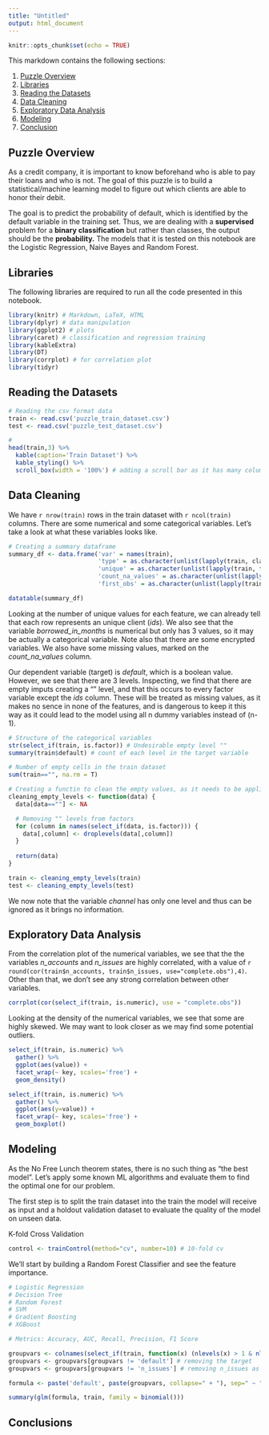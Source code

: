 ---
title: "Untitled"
output: html_document
---

```{r setup, include=FALSE}
knitr::opts_chunk$set(echo = TRUE)
```

This markdown contains the following sections:

1. [Puzzle Overview](#puzzel-overview)
2. [Libraries](#libraries)
3. [Reading the Datasets](#reading-the-datasets)
4. [Data Cleaning](#data-cleaning)
5. [Exploratory Data Analysis](#exploratory-data-analysis)
6. [Modeling](#modeling)
7. [Conclusion](#conclusion)

## Puzzle Overview
As a credit company, it is important to know beforehand who is able to pay their loans and who is not. The goal of this puzzle is to build a statistical/machine learning model to figure out which clients are able to honor their debit.

The goal is to predict the probability of default, which is identified by the default variable in the training set. Thus, we are dealing with a **supervised** problem for a **binary classification** but rather than classes, the output should be the **probability.** The models that it is tested on this notebook are the Logistic Regression, Naive Bayes and Random Forest.

## Libraries

The following libraries are required to run all the code presented in this notebook.
```{r warning=FALSE, message=FALSE, results='hide'}
library(knitr) # Markdown, LaTeX, HTML
library(dplyr) # data manipulation
library(ggplot2) # plots
library(caret) # classification and regression training
library(kableExtra)
library(DT)
library(corrplot) # for correlation plot
library(tidyr) 
```

## Reading the Datasets

```{r}
# Reading the csv format data
train <- read.csv('puzzle_train_dataset.csv')
test <- read.csv('puzzle_test_dataset.csv')

# 
head(train,3) %>% 
  kable(caption='Train Dataset') %>% 
  kable_styling() %>% 
  scroll_box(width = '100%') # adding a scroll bar as it has many columns
```


## Data Cleaning

We have `r nrow(train)` rows in the train dataset with `r ncol(train)` columns. There are some numerical and some categorical variables. Let's take a look at what these variables looks like.

```{r}
# Creating a summary dataframe
summary_df <- data.frame('var' = names(train), 
                         'type' = as.character(unlist(lapply(train, class))), 
                         'unique' = as.character(unlist(lapply(train, function(x) length(unique(x))))), 
                         'count_na_values' = as.character(unlist(lapply(train, function(x) sum(is.na(x))))),
                         'first_obs' = as.character(unlist(lapply(train, function(x) as.character(first(x))))))

datatable(summary_df)

```

Looking at the number of unique values for each feature, we can already tell that each row represents an unique client (*ids*). We also see that the variable *borrowed_in_months* is numerical but only has 3 values, so it may be actually a categorical variable. Note also that there are some encrypted variables. We also have some missing values, marked on the *count_na_values* column.

Our dependent variable (target) is *default*, which is a boolean value. However, we see that there are 3 levels. Inspecting, we find that there are empty imputs creating a "" level, and that this occurs to every factor variable except the *ids* column. These will be treated as missing values, as it makes no sence in none of the features, and is dangerous to keep it this way as it could lead to the model using all n dummy variables instead of (n-1).
```{r}
# Structure of the categorical variables
str(select_if(train, is.factor)) # Undesirable empty level ""
summary(train$default) # count of each level in the target variable

# Number of empty cells in the train dataset
sum(train=="", na.rm = T)

# Creating a functin to clean the empty values, as it needs to be applied to both train and test dataset 
cleaning_empty_levels <- function(data) {
  data[data==""] <- NA

  # Removing "" levels from factors
  for (column in names(select_if(data, is.factor))) {
    data[,column] <- droplevels(data[,column])
  }
  
  return(data)
}

train <- cleaning_empty_levels(train)
test <- cleaning_empty_levels(test)
```

We now note that the variable *channel* has only one level and thus can be ignored as it brings no information.

## Exploratory Data Analysis

From the correlation plot of the numerical variables, we see that the the variables *n_accounts* and *n_issues* are highly correlated, with a value of `r round(cor(train$n_accounts, train$n_issues, use="complete.obs"),4)`. Other than that, we don't see any strong correlation between other variables.
```{r}
corrplot(cor(select_if(train, is.numeric), use = "complete.obs"))
```

Looking at the density of the numerical variables, we see that some are highly skewed. We may want to look closer as we may find some potential outliers.
```{r}
select_if(train, is.numeric) %>% 
  gather() %>%  
  ggplot(aes(value)) + 
  facet_wrap(~ key, scales='free') + 
  geom_density()
```

```{r}
select_if(train, is.numeric) %>% 
  gather() %>%  
  ggplot(aes(y=value)) + 
  facet_wrap(~ key, scales='free') + 
  geom_boxplot()
```


## Modeling

As the No Free Lunch theorem states, there is no such thing as "the best model". Let's apply some known ML algorithms and evaluate them to find the optimal one for our problem.

The first step is to split the train dataset into the train the model will receive as input and a holdout validation dataset to evaluate the quality of the model on unseen data.

K-fold Cross Validation
```{r}
control <- trainControl(method="cv", number=10) # 10-fold cv

```


We'll start by building a Random Forest Classifier and see the feature importance.
```{r}
# Logistic Regression
# Decision Tree
# Random Forest
# SVM
# Gradient Boosting
# XGBoost

# Metrics: Accuracy, AUC, Recall, Precision, F1 Score
```

```{r}
groupvars <- colnames(select_if(train, function(x) (nlevels(x) > 1 & nlevels(x) < 36) | is.numeric(x)))
groupvars <- groupvars[groupvars != 'default'] # removing the target
groupvars <- groupvars[groupvars != 'n_issues'] # removing n_issues as it's highly correlated to n_accounts and has more missing values

formula <- paste('default', paste(groupvars, collapse=" + "), sep=" ~ ")

summary(glm(formula, train, family = binomial()))
```

## Conclusions